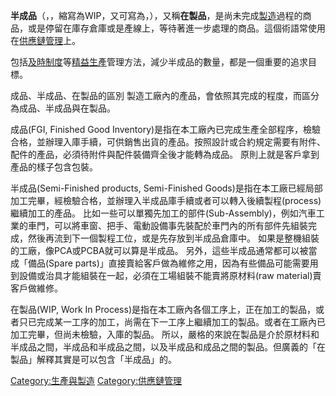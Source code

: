 {{unreferenced|time=2019-06-02T06:22:38+00:00}}
'''半成品'''（{{lang-en|Work in process}}，{{lang|en|work in progress}}，縮寫為WIP，又可寫為{{lang|en|goods in process}}，{{lang|en|in-process inventory}}），又稱'''在製品'''，是尚未完成[[製造|製造]]過程的商品，或是停留在庫存倉庫或是產線上，等待著進一步處理的商品。這個術語常使用在[[供應鏈管理|供應鏈管理]]上。

包括[[及時制度|及時制度]]等[[精益生產|精益生產]]管理方法，減少半成品的數量，都是一個重要的追求目標。

[[Category:生產與製造|Category:生產與製造]]
[[Category:供應鏈管理|Category:供應鏈管理]]




成品、半成品、在製品的區別
製造工廠內的產品，會依照其完成的程度，而區分為成品、半成品與在製品。




成品(FGI, Finished Good Inventory)是指在本工廠內已完成生產全部程序，檢驗合格，並辦理入庫手續，可供銷售出貨的產品。按照設計或合約規定需要有附件、配件的產品，必須待附件與配件裝備齊全後才能轉為成品。
原則上就是客戶拿到產品的樣子包含包裝。


半成品(Semi-Finished products, Semi-Finished Goods)是指在本工廠已經局部加工完畢，經檢驗合格，並辦理入半成品庫手續或者可以轉入後續製程(process)繼續加工的產品。
比如一些可以單獨先加工的部件(Sub-Assembly)，例如汽車工業的車門，可以將車窗、把手、電動設備事先裝配於車門內的所有部件先組裝完成，然後再流到下一個製程工位，或是先存放到半成品倉庫中。
如果是整機組裝的工廠，像PCA或PCBA就可以算是半成品。
另外，這些半成品通常都可以被當成「備品(Spare parts)」直接賣給客戶做為維修之用，因為有些備品可能需要用到設備或治具才能組裝在一起，必須在工場組裝不能賣將原材料(raw material)賣客戶做維修。



在製品(WIP, Work In Process)是指在本工廠內各個工序上，正在加工的製品，或者只已完成某一工序的加工，尚需在下一工序上繼續加工的製品。或者在工廠內已加工完畢，但尚未檢驗，入庫的製品。
所以，嚴格的來說在製品是介於原材料和半成品之間，半成品和半成品之間，以及半成品和成品之間的製品。但廣義的「在製品」解釋其實是可以包含「半成品」的。